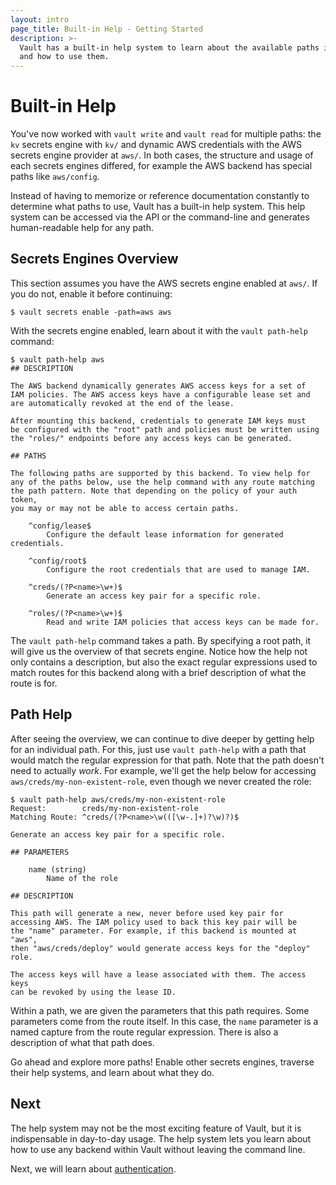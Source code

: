 ```yaml
---
layout: intro
page_title: Built-in Help - Getting Started
description: >-
  Vault has a built-in help system to learn about the available paths in Vault
  and how to use them.
---
```


# Built-in Help

You've now worked with `vault write` and `vault read` for multiple paths: the
`kv` secrets engine with `kv/` and dynamic AWS credentials with the AWS secrets
engine provider at `aws/`. In both cases, the structure and usage of each
secrets engines differed, for example the AWS backend has special paths like
`aws/config`.

Instead of having to memorize or reference documentation constantly to determine
what paths to use, Vault has a built-in help system. This help system can be
accessed via the API or the command-line and generates human-readable help for
any path.

## Secrets Engines Overview

This section assumes you have the AWS secrets engine enabled at `aws/`. If you
do not, enable it before continuing:

```shell-session
$ vault secrets enable -path=aws aws
```

With the secrets engine enabled, learn about it with the `vault path-help`
command:

```shell-session
$ vault path-help aws
## DESCRIPTION

The AWS backend dynamically generates AWS access keys for a set of
IAM policies. The AWS access keys have a configurable lease set and
are automatically revoked at the end of the lease.

After mounting this backend, credentials to generate IAM keys must
be configured with the "root" path and policies must be written using
the "roles/" endpoints before any access keys can be generated.

## PATHS

The following paths are supported by this backend. To view help for
any of the paths below, use the help command with any route matching
the path pattern. Note that depending on the policy of your auth token,
you may or may not be able to access certain paths.

    ^config/lease$
        Configure the default lease information for generated credentials.

    ^config/root$
        Configure the root credentials that are used to manage IAM.

    ^creds/(?P<name>\w+)$
        Generate an access key pair for a specific role.

    ^roles/(?P<name>\w+)$
        Read and write IAM policies that access keys can be made for.
```

The `vault path-help` command takes a path. By specifying a root path, it will
give us the overview of that secrets engine. Notice how the help not only
contains a description, but also the exact regular expressions used to match
routes for this backend along with a brief description of what the route is for.

## Path Help

After seeing the overview, we can continue to dive deeper by getting help for an
individual path. For this, just use `vault path-help` with a path that would
match the regular expression for that path. Note that the path doesn't need to
actually _work_. For example, we'll get the help below for accessing
`aws/creds/my-non-existent-role`, even though we never created the role:

```shell-session
$ vault path-help aws/creds/my-non-existent-role
Request:        creds/my-non-existent-role
Matching Route: ^creds/(?P<name>\w(([\w-.]+)?\w)?)$

Generate an access key pair for a specific role.

## PARAMETERS

    name (string)
        Name of the role

## DESCRIPTION

This path will generate a new, never before used key pair for
accessing AWS. The IAM policy used to back this key pair will be
the "name" parameter. For example, if this backend is mounted at "aws",
then "aws/creds/deploy" would generate access keys for the "deploy" role.

The access keys will have a lease associated with them. The access keys
can be revoked by using the lease ID.
```

Within a path, we are given the parameters that this path requires. Some
parameters come from the route itself. In this case, the `name` parameter is a
named capture from the route regular expression. There is also a description of
what that path does.

Go ahead and explore more paths! Enable other secrets engines, traverse their
help systems, and learn about what they do.

## Next

The help system may not be the most exciting feature of Vault, but it is
indispensable in day-to-day usage. The help system lets you learn about how to
use any backend within Vault without leaving the command line.

Next, we will learn about
[authentication](/intro/getting-started/authentication).
